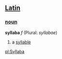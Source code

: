 ==[[Latin]]==
===[[noun]]===
'''syllaba''' ''f'' (Plural: ''syllabae'')

#a [[syllable]]

[[pl:Syllaba]]